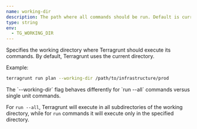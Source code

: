 ```yaml
---
name: working-dir
description: The path where all commands should be run. Default is current directory.
type: string
env:
  - TG_WORKING_DIR
---
```



Specifies the working directory where Terragrunt should execute its commands. By default, Terragrunt uses the current directory.

Example:

```bash
terragrunt run plan --working-dir /path/to/infrastructure/prod
```

<Aside type="note">
The `--working-dir` flag behaves differently for `run --all` commands versus single unit commands.

For `run --all`, Terragrunt will execute in all subdirectories of the working directory, while for `run` commands it will execute only in the specified directory.
</Aside>
